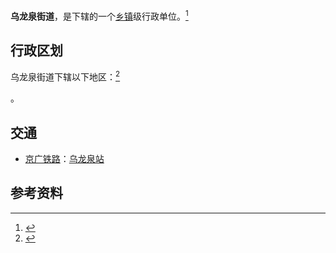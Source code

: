 {{中国乡级行政区|42/01/15/003/000}}

'''乌龙泉街道'''，是{{PRC admin/fullname|42/01/15/003/000|3}}下辖的一个[[乡镇|乡镇]]级行政单位。<ref>{{PRC admin/ref sgc|{{PRC admin/parent|42/01/15/003/000}}}}</ref>

== 行政区划 ==

乌龙泉街道下辖以下地区：<ref>{{PRC admin/ref sgc|42/01/15/003/000}}</ref>

{{PRC admin/children|42/01/15/003/000}}。

== 交通 ==
* {{rint|cn|rail}}[[京广铁路|京广铁路]]：[[乌龙泉站|乌龙泉站]]

== 参考资料 ==
{{reflist}}

{{PRC admin/navcat|42/01/15/003/000}}